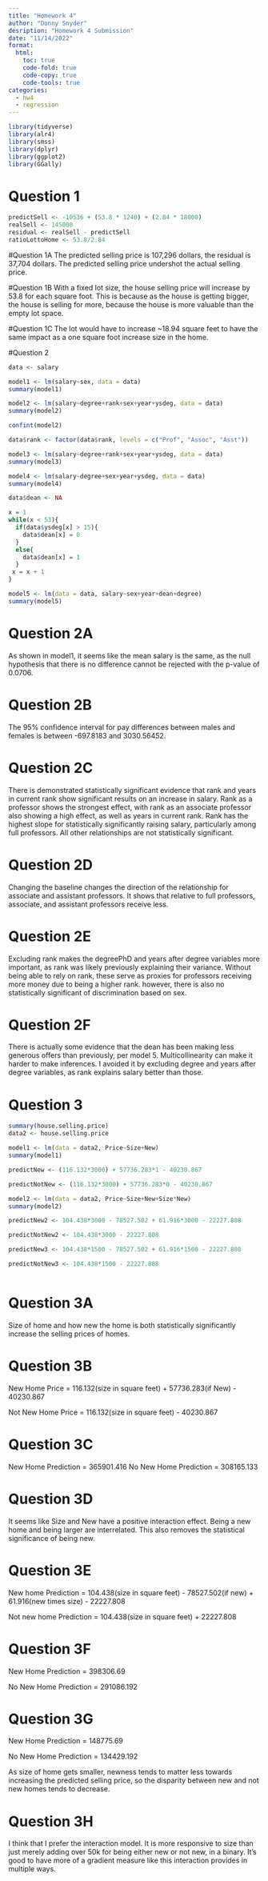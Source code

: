---
title: "Homework 4"
author: "Donny Snyder"
desription: "Homework 4 Submission"
date: "11/14/2022"
format:
  html:
    toc: true
    code-fold: true
    code-copy: true
    code-tools: true
categories:
  - hw4
  - regression
---

```{r}
library(tidyverse)
library(alr4)
library(smss)
library(dplyr)
library(ggplot2)
library(GGally)
```

# Question 1

```{r, echo=T}
predictSell <- -10536 + (53.8 * 1240) + (2.84 * 18000)
realSell <- 145000
residual <- realSell - predictSell
ratioLottoHome <- 53.8/2.84

```

#Question 1A
The predicted selling price is 107,296 dollars, the residual is 37,704 dollars. The predicted selling price undershot the actual selling price. 

#Question 1B
With a fixed lot size, the house selling price will increase by 53.8 for each square foot. This is because as the house is getting bigger, the house is selling for more, because the house is more valuable than the empty lot space.

#Question 1C
The lot would have to increase ~18.94 square feet to have the same impact as a one square foot increase size in the home.


#Question 2
```{r, echo=T}
data <- salary

model1 <- lm(salary~sex, data = data)
summary(model1)

model2 <- lm(salary~degree+rank+sex+year+ysdeg, data = data)
summary(model2)

confint(model2)

data$rank <- factor(data$rank, levels = c("Prof", "Assoc", "Asst"))

model3 <- lm(salary~degree+rank+sex+year+ysdeg, data = data)
summary(model3)

model4 <- lm(salary~degree+sex+year+ysdeg, data = data)
summary(model4)

data$dean <- NA

x = 1
while(x < 53){
  if(data$ysdeg[x] > 15){
    data$dean[x] = 0
  }
  else{
    data$dean[x] = 1
  }
 x = x + 1   
}

model5 <- lm(data = data, salary~sex+year+dean+degree)
summary(model5)


```

# Question 2A
As shown in model1, it seems like the mean salary is the same, as the null hypothesis that there is no difference cannot be rejected with the p-value of 0.0706.

# Question 2B
The 95% confidence interval for pay differences between males and females is between -697.8183 and 3030.56452.

# Question 2C
There is demonstrated statistically significant evidence that rank and years in current rank show significant results on an increase in salary. Rank as a professor shows the strongest effect, with rank as an associate professor also showing a high effect, as well as years in current rank. Rank has the highest slope for statistically significantly raising salary, particularly among full professors. All other relationships are not statistically significant.

# Question 2D
Changing the baseline changes the direction of the relationship for associate and assistant professors. It shows that relative to full professors, associate, and assistant professors receive less.

# Question 2E
Excluding rank makes the degreePhD and years after degree variables more important, as rank was likely previously explaining their variance. Without being able to rely on rank, these serve as proxies for professors receiving more money due to being a higher rank. however, there is also no statistically significant of discrimination based on sex.

# Question 2F
There is actually some evidence that the dean has been making less generous offers than previously, per model 5. Multicollinearity can make it harder to make inferences. I avoided it by excluding degree and years after degree variables, as rank explains salary better than those.

# Question 3

```{r, echo=T}
summary(house.selling.price)
data2 <- house.selling.price

model1 <- lm(data = data2, Price~Size+New)
summary(model1)

predictNew <- (116.132*3000) + 57736.283*1 - 40230.867

predictNotNew <- (116.132*3000) + 57736.283*0 - 40230.867

model2 <- lm(data = data2, Price~Size+New+Size*New)
summary(model2)

predictNew2 <- 104.438*3000 - 78527.502 + 61.916*3000 - 22227.808

predictNotNew2 <- 104.438*3000 - 22227.808

predictNew3 <- 104.438*1500 - 78527.502 + 61.916*1500 - 22227.808

predictNotNew3 <- 104.438*1500 - 22227.808



```

# Question 3A
Size of home and how new the home is both statistically significantly increase the selling prices of homes. 

# Question 3B
New Home Price = 116.132(size in square feet) + 57736.283(if New) - 40230.867

Not New Home Price = 116.132(size in square feet) - 40230.867

# Question 3C
New Home Prediction = 365901.416
No New Home Prediction = 308165.133

# Question 3D
It seems like Size and New have a positive interaction effect. Being a new home and being larger are interrelated. This also removes the statistical significance of being new.

# Question 3E
New home Prediction = 104.438(size in square feet) - 78527.502(if new) + 61.916(new times size) - 22227.808

Not new home Prediction = 104.438(size in square feet) + 22227.808

# Question 3F
New Home Prediction = 398306.69

No New Home Prediction = 291086.192

# Question 3G
New Home Prediction = 
148775.69

No New Home Prediction = 134429.192

As size of home gets smaller, newness tends to matter less towards increasing the predicted selling price, so the disparity between new and not new homes tends to decrease.

# Question 3H
I think that I prefer the interaction model. It is more responsive to size than just merely adding over 50k for being either new or not new, in a binary. It's good to have more of a gradient measure like this interaction provides in multiple ways.